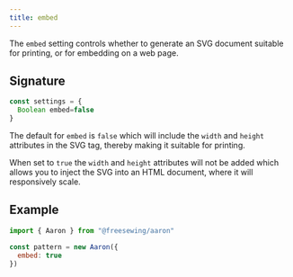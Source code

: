 ```yaml
---
title: embed
---
```


The `embed` setting controls whether to generate an SVG document suitable for
printing, or for embedding on a web page.

## Signature

```js
const settings = {
  Boolean embed=false
}
```

The default for `embed` is `false` which will include the `width` and `height`
attributes in the SVG tag, thereby making it suitable for printing.

When set to `true` the `width` and `height` attributes will not be added which
allows you to inject the SVG into an HTML document, where it will responsively
scale.

## Example

```js
import { Aaron } from "@freesewing/aaron"

const pattern = new Aaron({
  embed: true
})
```
